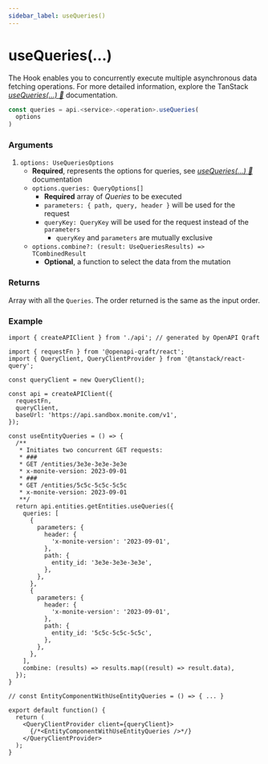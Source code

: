 ```yaml
---
sidebar_label: useQueries()
---
```


# useQueries(...)

The Hook enables you to concurrently execute multiple asynchronous data fetching operations.
For more detailed information, explore the TanStack
[_useQueries(...) 🌴_](https://tanstack.com/query/latest/docs/framework/react/reference/useQueries) documentation.

```ts
const queries = api.<service>.<operation>.useQueries(
  options
)
```

### Arguments

1. `options: UseQueriesOptions`
   - **Required**, represents the options for queries, see [_useQueries(...) 🌴_](https://tanstack.com/query/latest/docs/framework/react/reference/useQueries) documentation
   - `options.queries: QueryOptions[]`
     - **Required** array of _Queries_ to be executed
     - `parameters: { path, query, header }` will be used for the request
     - `queryKey: QueryKey` will be used for the request instead of the `parameters`
       - `queryKey` and `parameters` are mutually exclusive
   - `options.combine?: (result: UseQueriesResults) => TCombinedResult`
     - **Optional**, a function to select the data from the mutation

### Returns
Array with all the `Queries`. The order returned is the same as the input order.

### Example

```tsx
import { createAPIClient } from './api'; // generated by OpenAPI Qraft

import { requestFn } from '@openapi-qraft/react';
import { QueryClient, QueryClientProvider } from '@tanstack/react-query';

const queryClient = new QueryClient();

const api = createAPIClient({
  requestFn,
  queryClient,
  baseUrl: 'https://api.sandbox.monite.com/v1',
});

const useEntityQueries = () => {
  /**
   * Initiates two concurrent GET requests:
   * ###
   * GET /entities/3e3e-3e3e-3e3e
   * x-monite-version: 2023-09-01
   * ###
   * GET /entities/5c5c-5c5c-5c5c
   * x-monite-version: 2023-09-01
   **/
  return api.entities.getEntities.useQueries({
    queries: [
      {
        parameters: {
          header: {
            'x-monite-version': '2023-09-01',
          },
          path: {
            entity_id: '3e3e-3e3e-3e3e',
          },
        },
      },
      {
        parameters: {
          header: {
            'x-monite-version': '2023-09-01',
          },
          path: {
            entity_id: '5c5c-5c5c-5c5c',
          },
        },
      },
    ],
    combine: (results) => results.map((result) => result.data),
  });
}

// const EntityComponentWithUseEntityQueries = () => { ... }

export default function() {
  return (
    <QueryClientProvider client={queryClient}>
      {/*<EntityComponentWithUseEntityQueries />*/}
    </QueryClientProvider>
  );
}
```
